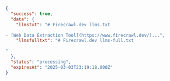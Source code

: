 ```json
{
  "success": true,
  "data": {
    "llmstxt": "# Firecrawl.dev llms.txt

- [Web Data Extraction Tool](https://www.firecrawl.dev/)...",
    "llmsfulltxt": "# Firecrawl.dev llms-full.txt

"
  },
  "status": "processing",
  "expiresAt": "2025-03-03T23:19:18.000Z"
}
```